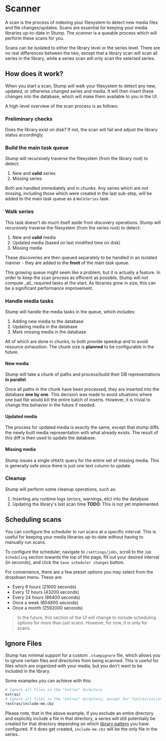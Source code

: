 
# Scanner

A scan is the process of indexing your filesystem to detect new media files and file changes/updates. Scans are essential for keeping your media libraries up-to-date in Stump. The _scanner_ is a queable process which will perform these scans for you.

Scans can be isolated to either the library level or the series level. There are no real differences between the two, except that a library scan will scan all series in the library, while a series scan will only scan the selected series.

## How does it work?

When you start a scan, Stump will walk your filesystem to detect any new, updated, or otherwise changed series and media. It will then insert these changes into the database, which will make them available to you in the UI.

A high-level overview of the scan process is as follows:

<Steps>

### Preliminary checks

Does the library exist on disk? If not, the scan will fail and adjust the library status accordingly.

### Build the main task queue

Stump will recursively traverse the filesystem (from the library root) to detect:

1. New and **valid** series
2. Missing series

Both are handled immediately and in chunks. Any series which are not missing, including those which were created in the last sub-step, will be added to the main task queue as a `WalkSeries` task.

### Walk series

This task doesn't do much itself aside from discovery operations. Stump will recursively traverse the filesystem (from the series root) to detect:

1. New and **valid** media
2. Updated media (based on last modified time on disk)
3. Missing media

These discoveries are then queued separately to be handled in an isolated manner - they are added to the **front** of the main task queue.

<Callout emoji="🙋">
	This growing queue might seem like a problem, but it is actually a feature. In order to keep the
	scan process as efficient as possible, Stump will not compute _all_ required tasks at the start.
	As libraries grow in size, this can be a significant performance improvement.
</Callout>

### Handle media tasks

Stump will handle the media tasks in the queue, which includes:

1. Adding new media to the database
2. Updating media in the database
3. Mark missing media in the database

All of which are done in chunks, to both provide speedup and to avoid resource exhaustion. The chunk size is **planned** to be configurable in the future.

#### New media

Stump will take a chunk of paths and process/build their DB representations **in parallel**.

Once all paths in the chunk have been processed, they are inserted into the database **one by one**. This decision was made to avoid situations where one bad file would kill the entire batch of inserts. However, it is trivial to change this behavior in the future if needed.

#### Updated media

The process for updated media is exactly the same, except that stump diffs the newly built media representation with what already exists. The result of this diff is then used to update the database.

#### Missing media

Stump issues a single `UPDATE` query for the entire set of missing media. This is generally safe since there is just one text column to update.

### Cleanup

Stump will perform some cleanup operations, such as:

1. Inserting any runtime logs (errors, warnings, etc) into the database
2. Updating the library's last scan time **TODO**: This is not yet implemented

</Steps>

## Scheduling scans

You can configure the scheduler to run scans at a specific interval. This is useful for keeping your media libraries up-to-date without having to manually run scans.

To configure the scheduler, navigate to `/settings/jobs`, scroll to the `Job Scheduling` section towards the top of the page, fill out your desired interval (in seconds), and click the `Save scheduler changes` button.

For convenience, there are a few preset options you may select from the dropdown menu. These are:

- Every 6 hours (21600 seconds)
- Every 12 hours (43200 seconds)
- Every 24 hours (86400 seconds)
- Once a week (604800 seconds)
- Once a month (2592000 seconds)

> In the future, this section of the UI will change to include scheduling options for more than just scans. However, for now, it is only for scans.

## Ignore Files

Stump has minimal support for a custom `.stumpignore` file, which allows you to ignore certain files and directories from being scanned. This is useful for files which are organized with your media, but you don't want to be included in the library.

Some examples you can achieve with this:

```bash
# Ignore all files in the "extras" directory
extras/
# Ignore all files in the "extras" directory, except for "extras/include-me.cbz"
!extras/include-me.cbz
```

Please note, that in the above example, if you exclude an entire directory and explicitly include a file in that directory, a series will still potentially be created for that directory depending on which [library pattern](/guides/libraries#library-patterns) you have configured. If it does get created, `include-me.cbz` will be the only file in the series.
